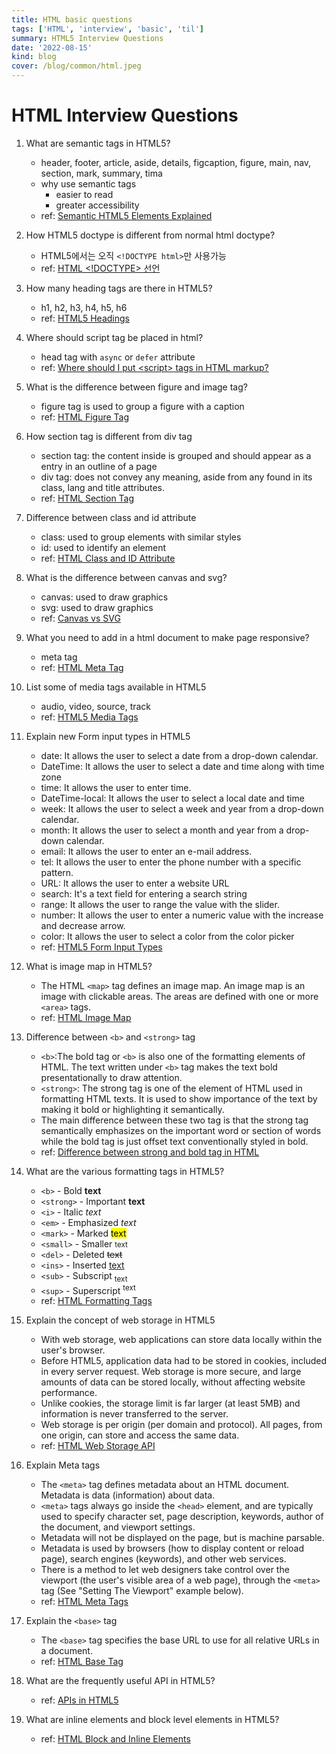 ```yaml
---
title: HTML basic questions
tags: ['HTML', 'interview', 'basic', 'til']
summary: HTML5 Interview Questions
date: '2022-08-15'
kind: blog
cover: /blog/common/html.jpeg
---
```


# HTML Interview Questions

1.  What are semantic tags in HTML5?
    - header, footer, article, aside, details, figcaption, figure, main, nav, section, mark, summary, tima
    - why use semantic tags
      - easier to read
      - greater accessibility
    - ref: [Semantic HTML5 Elements Explained](https://www.freecodecamp.org/news/semantic-html5-elements/)
2.  How HTML5 doctype is different from normal html doctype?
    - HTML5에서는 오직 `<!DOCTYPE html>`만 사용가능
    - ref: [HTML \<!DOCTYPE\> 선언](http://www.tcpschool.com/html-tags/doctype)
3.  How many heading tags are there in HTML5?
    - h1, h2, h3, h4, h5, h6
    - ref: [HTML5 Headings](https://www.w3schools.com/tags/tag_hn.asp)
4.  Where should script tag be placed in html?
    - head tag with `async` or `defer` attribute
    - ref: [Where should I put \<script\> tags in HTML markup?](https://stackoverflow.com/questions/436411/where-should-i-put-script-tags-in-html-markup)
5.  What is the difference between figure and image tag?
    - figure tag is used to group a figure with a caption
    - ref: [HTML Figure Tag](https://www.w3schools.com/tags/tag_figure.asp)
6.  How section tag is different from div tag
    - section tag: the content inside is grouped and should appear as a entry in an outline of a page
    - div tag: does not convey any meaning, aside from any found in its class, lang and title attributes.
    - ref: [HTML Section Tag](https://www.w3schools.com/tags/tag_section.asp)
7.  Difference between class and id attribute
    - class: used to group elements with similar styles
    - id: used to identify an element
    - ref: [HTML Class and ID Attribute](https://www.w3schools.com/tags/att_global_id.asp)
8.  What is the difference between canvas and svg?
    - canvas: used to draw graphics
    - svg: used to draw graphics
    - ref: [Canvas vs SVG](https://www.w3schools.com/tags/tag_canvas.asp)
9.  What you need to add in a html document to make page responsive?
    - meta tag
    - ref: [HTML Meta Tag](https://www.w3schools.com/tags/tag_meta.asp)
10. List some of media tags available in HTML5
    - audio, video, source, track
    - ref: [HTML5 Media Tags](https://www.w3schools.com/tags/tag_media.asp)
11. Explain new Form input types in HTML5
    - date: It allows the user to select a date from a drop-down calendar.
    - DateTime: It allows the user to select a date and time along with time zone
    - time: It allows the user to enter time.
    - DateTime-local: It allows the user to select a local date and time
    - week: It allows the user to select a week and year from a drop-down calendar.
    - month: It allows the user to select a month and year from a drop-down calendar.
    - email: It allows the user to enter an e-mail address.
    - tel: It allows the user to enter the phone number with a specific pattern.
    - URL: It allows the user to enter a website URL
    - search: It's a text field for entering a search string
    - range: It allows the user to range the value with the slider.
    - number: It allows the user to enter a numeric value with the increase and decrease arrow.
    - color: It allows the user to select a color from the color picker
    - ref: [HTML5 Form Input Types](https://www.w3schools.com/tags/tag_input.asp)
12. What is image map in HTML5?
    - The HTML `<map>` tag defines an image map. An image map is an image with clickable areas. The areas are defined with one or more `<area>` tags.
    - ref: [HTML Image Map](https://www.w3schools.com/html/html_images_imagemap.asp)
13. Difference between `<b>` and `<strong>` tag
    - `<b>`:The bold tag or `<b>` is also one of the formatting elements of HTML. The text written under `<b>` tag makes the text bold presentationally to draw attention.
    - `<strong>`: The strong tag is one of the element of HTML used in formatting HTML texts. It is used to show importance of the text by making it bold or highlighting it semantically.
    - The main difference between these two tag is that the strong tag semantically emphasizes on the important word or section of words while the bold tag is just offset text conventionally styled in bold.
    - ref: [Difference between strong and bold tag in HTML](https://www.geeksforgeeks.org/difference-between-strong-and-bold-tag-in-html/)
14. What are the various formatting tags in HTML5?

    - `<b>` - Bold <b>text</b>
    - `<strong>` - Important <strong>text</strong>
    - `<i>` - Italic <i>text</i>
    - `<em>` - Emphasized <em>text</em>
    - `<mark>` - Marked <mark>text</mark>
    - `<small>` - Smaller <small>text</small>
    - `<del>` - Deleted <del>text</del>
    - `<ins>` - Inserted <ins>text</ins>
    - `<sub>` - Subscript <sub>text</sub>
    - `<sup>` - Superscript <sup>text</sup>
    - ref: [HTML Formatting Tags](https://www.w3schools.com/html/html_formatting.asp)

15. Explain the concept of web storage in HTML5
    - With web storage, web applications can store data locally within the user's browser.
    - Before HTML5, application data had to be stored in cookies, included in every server request. Web storage is more secure, and large amounts of data can be stored locally, without affecting website performance.
    - Unlike cookies, the storage limit is far larger (at least 5MB) and information is never transferred to the server.
    - Web storage is per origin (per domain and protocol). All pages, from one origin, can store and access the same data.
    - ref: [HTML Web Storage API](https://www.w3schools.com/html/html5_webstorage.asp)
16. Explain Meta tags
    - The `<meta>` tag defines metadata about an HTML document. Metadata is data (information) about data.
    - `<meta>` tags always go inside the `<head>` element, and are typically used to specify character set, page description, keywords, author of the document, and viewport settings.
    - Metadata will not be displayed on the page, but is machine parsable.
    - Metadata is used by browsers (how to display content or reload page), search engines (keywords), and other web services.
    - There is a method to let web designers take control over the viewport (the user's visible area of a web page), through the `<meta>` tag (See "Setting The Viewport" example below).
    - ref: [HTML Meta Tags](https://www.w3schools.com/tags/tag_meta.asp)
17. Explain the `<base>` tag
    - The `<base>` tag specifies the base URL to use for all relative URLs in a document.
    - ref: [HTML Base Tag](https://www.w3schools.com/tags/tag_base.asp)
18. What are the frequently useful API in HTML5?
    - ref: [APIs in HTML5](https://www.codingtag.com/api-in-html5)
19. What are inline elements and block level elements in HTML5?
    - ref: [HTML Block and Inline Elements](https://www.w3schools.com/html/html_blocks.asp)
